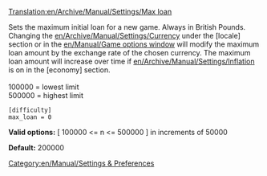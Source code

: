 [[Translation:en/Archive/Manual/Settings/Max loan]]


Sets the maximum initial loan for a new game.  Always in British Pounds.  Changing the [[en/Archive/Manual/Settings/Currency]] under the <nowiki>[locale]</nowiki> section or in the [[en/Manual/Game options window]] will modify the maximum loan amount by the exchange rate of the chosen currency.  The maximum loan amount will increase over time if [[en/Archive/Manual/Settings/Inflation]] is on in the <nowiki>[economy]</nowiki> section.<br><br>
100000 = lowest limit<br>
500000 = highest limit<br>

<pre>
[difficulty]
max_loan = 0
</pre>

'''Valid options:''' [ 100000 <= n <= 500000 ] in increments of 50000

'''Default:''' 200000


[[Category:en/Manual/Settings & Preferences]]